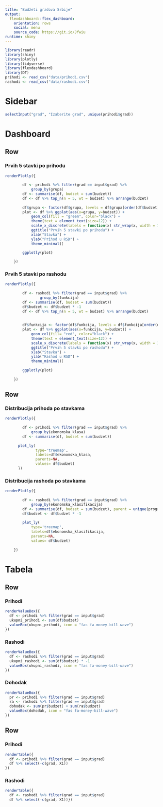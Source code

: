 ```yaml
---
title: "Budžeti gradova Srbije"
output: 
  flexdashboard::flex_dashboard:
    orientation: rows
    social: menu
    source_code: https://git.io/Jfwiu
runtime: shiny
---
```


```r
library(readr)
library(shiny)
library(plotly)
library(tidyverse)
library(flexdashboard)
library(DT)
prihodi <- read_csv("data/prihodi.csv")
rashodi <- read_csv("data/rashodi.csv")
```

Sidebar {.sidebar}
======================================================================
```r
selectInput("grad", "Izaberite grad", unique(prihodi$grad))
```

Dashboard
======================================================================



Row 
-----------------------------------------------------------------------
### Prvih 5 stavki po prihodu {data-padding=10}
```r
renderPlotly({
        
        df <- prihodi %>% filter(grad == input$grad) %>%
            group_by(grupa)
        df <- summarise(df, budzet = sum(budzet))
        df <- df %>% top_n(n = 5, wt = budzet) %>% arrange(budzet)
        
        df$grupa <- factor(df$grupa, levels = df$grupa[order(df$budzet)])
        plot <- df %>% ggplot(aes(x=grupa, y=budzet)) +
            geom_col(fill = "green", color="black") +
            theme(text = element_text(size=12)) +
            scale_x_discrete(labels = function(x) str_wrap(x, width = 15)) +
            ggtitle("Prvih 5 stavki po prihodu") +
            xlab("Stavka") +
            ylab("Prihod u RSD") +
            theme_minimal()
        
        ggplotly(plot)

    })
```

### Prvih 5 stavki po rashodu {data-padding=10}
```r
renderPlotly({
        
        df <- rashodi %>% filter(grad == input$grad) %>%
                group_by(funkcija)
        df <- summarise(df, budzet = sum(budzet))
        df$budzet <- df$budzet * -1
        df <- df %>% top_n(n = 5, wt = budzet) %>% arrange(budzet)
        
        
        df$funkcija <- factor(df$funkcija, levels = df$funkcija[order(df$budzet)])
        plot <- df %>% ggplot(aes(x=funkcija, y=budzet)) +
            geom_col(fill= "red", color="black") +
            theme(text = element_text(size=12)) +
            scale_x_discrete(labels = function(x) str_wrap(x, width = 15)) +
            ggtitle("Prvih 5 stavki po rashodu") +
            xlab("Stavka") +
            ylab("Rashod u RSD") +
            theme_minimal()
        
        ggplotly(plot)
        
    })
```

Row
-----------------------------------------------------------------------

### Distribucija prihoda po stavkama {data-padding=10}
```r
renderPlotly({
        
        df <- prihodi %>% filter(grad == input$grad) %>%
            group_by(ekonomska_klasa)
        df <- summarise(df, budzet = sum(budzet))
        
      plot_ly(
              type='treemap',
              labels=df$ekonomska_klasa,
              parents=NA,
              values= df$budzet)
      })
```

### Distribucija rashoda po stavkama {data-padding=10}
```r
renderPlotly({
        
        df <- rashodi %>% filter(grad == input$grad) %>%
            group_by(ekonomska_klasifikacija)
        df <- summarise(df, budzet = sum(budzet), parent = unique(programska_klasifikacija)[1])
        df$budzet <- df$budzet * -1
        
        plot_ly(
            type='treemap',
            labels=df$ekonomska_klasifikacija,
            parents=NA,
            values= df$budzet)
        
    })
```

Tabela
======================================================================
Row
-----------------------------------------------------------------------
### Prihodi {.value-box}

```r

renderValueBox({
  df <- prihodi %>% filter(grad == input$grad)
  ukupni_prihodi <- sum(df$budzet)
  valueBox(ukupni_prihodi, icon = "fas fa-money-bill-wave")
})
```

### Rashodi {.value-box}

```r

renderValueBox({
  df <- rashodi %>% filter(grad == input$grad)
  ukupni_rashodi <- sum(df$budzet) * -1
  valueBox(ukupni_rashodi, icon = "fas fa-money-bill-wave")
})
```


### Dohodak {.value-box}

```r
renderValueBox({
  pr <- prihodi %>% filter(grad == input$grad)
  ra <- rashodi %>% filter(grad == input$grad)
  dohodak <- sum(pr$budzet) + sum(ra$budzet)
  valueBox(dohodak, icon = "fas fa-money-bill-wave")
})
```

Row {.tabset}
-----------------------------------------------------------------------

### Prihodi
```r
renderTable({
  df <- prihodi %>% filter(grad == input$grad)
  df %>% select(-c(grad, X1))
})
```

### Rashodi
```r
renderTable({
  df <- rashodi %>% filter(grad == input$grad)
  df %>% select(-c(grad, X1))})
```
